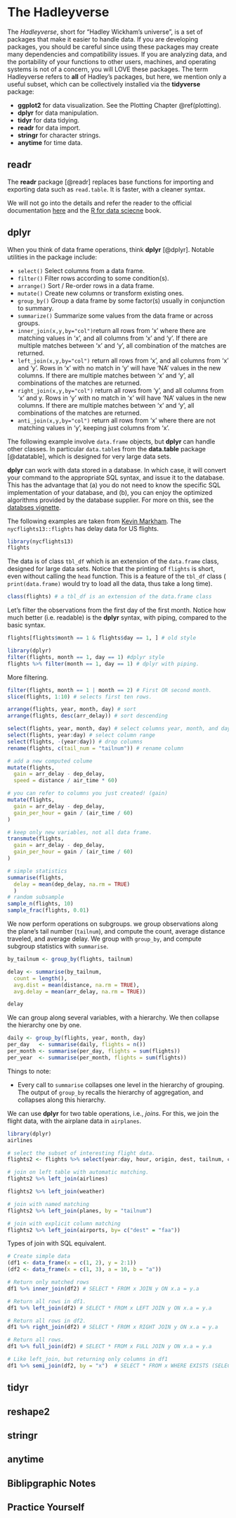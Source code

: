 # The Hadleyverse {#hadley}

The _Hadleyverse_, short for "Hadley Wickham's universe", is a set of packages that make it easier to handle data. 
If you are developing packages, you should be careful since using these packages may create many dependencies and compatibility issues. 
If you are analyzing data, and the portability of your functions to other users, machines, and operating systems is not of a concern, you will LOVE these packages. 
The term Hadleyverse refers to __all__ of Hadley's packages, but here, we mention only a useful subset, which can be collectively installed via the __tidyverse__ package:

- __ggplot2__ for data visualization. See the Plotting Chapter \@ref(plotting).
- __dplyr__ for data manipulation.
- __tidyr__ for data tidying.
- __readr__ for data import.
- __stringr__ for character strings. 
- __anytime__ for time data. 



## readr

The __readr__ package [@readr] replaces base functions for importing and exporting data such as `read.table`. 
It is faster, with a cleaner syntax. 

We will not go into the details and refer the reader to the official documentation [here](http://readr.tidyverse.org/articles/readr.html) and the [R for data sciecne](http://r4ds.had.co.nz/data-import.html) book.



## dplyr  

When you think of data frame operations, think __dplyr__ [@dplyr].
Notable utilities in the package include:

- `select()`	Select columns from a data frame.
- `filter()`	Filter rows according to some condition(s).
- `arrange()`	Sort / Re-order rows in a data frame.
- `mutate()`	Create new columns or transform existing ones.
- `group_by()`	Group a data frame by some factor(s) usually in conjunction to summary.
- `summarize()`	Summarize some values from the data frame or across groups.
- `inner_join(x,y,by="col")`return all rows from ‘x’ where there are matching values in ‘x’, and all columns from ‘x’ and ‘y’. If there are multiple matches between ‘x’ and ‘y’, all combination of the matches are returned.
- `left_join(x,y,by="col")`	return all rows from ‘x’, and all columns from ‘x’ and ‘y’. Rows in ‘x’ with no match in ‘y’ will have ‘NA’ values in the new columns. If there are multiple matches between ‘x’ and ‘y’, all combinations of the matches are returned.
- `right_join(x,y,by="col")` return all rows from ‘y’, and all columns from ‘x’ and y. Rows in ‘y’ with no match in ‘x’ will have ‘NA’ values in the new columns. If there are multiple matches between ‘x’ and ‘y’, all combinations of the matches are returned.
- `anti_join(x,y,by="col")`	return all rows from ‘x’ where there are not matching values in ‘y’, keeping just columns from ‘x’.

The following example involve `data.frame` objects, but __dplyr__ can handle other classes. 
In particular `data.table`s from the __data.table__ package [@datatable], which is designed for very large data sets. 

__dplyr__ can work with data stored in a database. 
In which case, it will convert your command to the appropriate SQL syntax, and issue it to the database. 
This has the advantage that (a) you do not need to know the specific SQL implementation of your database, and (b), you can enjoy the optimized algorithms provided by the database supplier. 
For more on this, see the [databses vignette](https://cran.r-project.org/web/packages/dplyr/vignettes/databases.html).



The following examples are taken from [Kevin Markham](https://github.com/justmarkham/dplyr-tutorial/blob/master/dplyr-tutorial.Rmd).
The `nycflights13::flights` has delay data for US flights. 
```r
library(nycflights13)
flights
```

The data is of class `tbl_df` which is an extension of the `data.frame` class, designed for large data sets. 
Notice that the printing of `flights` is short, even without calling the `head` function. This is a feature of the `tbl_df` class ( `print(data.frame)` would try to load all the data, thus take a long time).

```r
class(flights) # a tbl_df is an extension of the data.frame class
```


Let's filter the observations from the first day of the first month.
Notice how much better (i.e. readable) is the __dplyr__ syntax, with piping, compared to the basic syntax.

```r
flights[flights$month == 1 & flights$day == 1, ] # old style

library(dplyr) 
filter(flights, month == 1, day == 1) #dplyr style
flights %>% filter(month == 1, day == 1) # dplyr with piping.
```

More filtering.

```r
filter(flights, month == 1 | month == 2) # First OR second month.
slice(flights, 1:10) # selects first ten rows.

arrange(flights, year, month, day) # sort
arrange(flights, desc(arr_delay)) # sort descending

select(flights, year, month, day) # select columns year, month, and day
select(flights, year:day) # select column range
select(flights, -(year:day)) # drop columns
rename(flights, c(tail_num = "tailnum")) # rename column

# add a new computed colume
mutate(flights,
  gain = arr_delay - dep_delay,
  speed = distance / air_time * 60) 

# you can refer to columns you just created! (gain)
mutate(flights,
  gain = arr_delay - dep_delay,
  gain_per_hour = gain / (air_time / 60)
)

# keep only new variables, not all data frame.
transmute(flights,
  gain = arr_delay - dep_delay,
  gain_per_hour = gain / (air_time / 60)
)

# simple statistics
summarise(flights,
  delay = mean(dep_delay, na.rm = TRUE)
  )
# random subsample 
sample_n(flights, 10) 
sample_frac(flights, 0.01) 

```

We now perform operations on subgroups.
we group observations along the plane's tail number (`tailnum`), and compute the count, average distance traveled, and average delay.
We group with `group_by`, and compute subgroup statistics with `summarise`.

```r
by_tailnum <- group_by(flights, tailnum)

delay <- summarise(by_tailnum,
  count = length(),
  avg.dist = mean(distance, na.rm = TRUE),
  avg.delay = mean(arr_delay, na.rm = TRUE))

delay
```


We can group along several variables, with a hierarchy.
We then collapse the hierarchy one by one. 

```r
daily <- group_by(flights, year, month, day)
per_day   <- summarise(daily, flights = n())
per_month <- summarise(per_day, flights = sum(flights))
per_year  <- summarise(per_month, flights = sum(flights))
```

Things to note:

- Every call to `summarise` collapses one level in the hierarchy of grouping. The output of `group_by` recalls the hierarchy of aggregation, and collapses along this hierarchy.

We can use __dplyr__ for two table operations, i.e., _joins_.
For this, we join the flight data, with the airplane data in `airplanes`.

```r
library(dplyr) 
airlines  

# select the subset of interesting flight data. 
flights2 <- flights %>% select(year:day, hour, origin, dest, tailnum, carrier) 

# join on left table with automatic matching.
flights2 %>% left_join(airlines) 

flights2 %>% left_join(weather) 

# join with named matching
flights2 %>% left_join(planes, by = "tailnum") 

# join with explicit column matching
flights2 %>% left_join(airports, by= c("dest" = "faa")) 
```

Types of join with SQL equivalent. 

```r
# Create simple data
(df1 <- data_frame(x = c(1, 2), y = 2:1))
(df2 <- data_frame(x = c(1, 3), a = 10, b = "a"))

# Return only matched rows
df1 %>% inner_join(df2) # SELECT * FROM x JOIN y ON x.a = y.a

# Return all rows in df1.
df1 %>% left_join(df2) # SELECT * FROM x LEFT JOIN y ON x.a = y.a

# Return all rows in df2.
df1 %>% right_join(df2) # SELECT * FROM x RIGHT JOIN y ON x.a = y.a

# Return all rows. 
df1 %>% full_join(df2) # SELECT * FROM x FULL JOIN y ON x.a = y.a

# Like left_join, but returning only columns in df1
df1 %>% semi_join(df2, by = "x")  # SELECT * FROM x WHERE EXISTS (SELECT 1 FROM y WHERE x.a = y.a)
```






## tidyr







## reshape2



## stringr


## anytime


## Biblipgraphic Notes

## Practice Yourself
